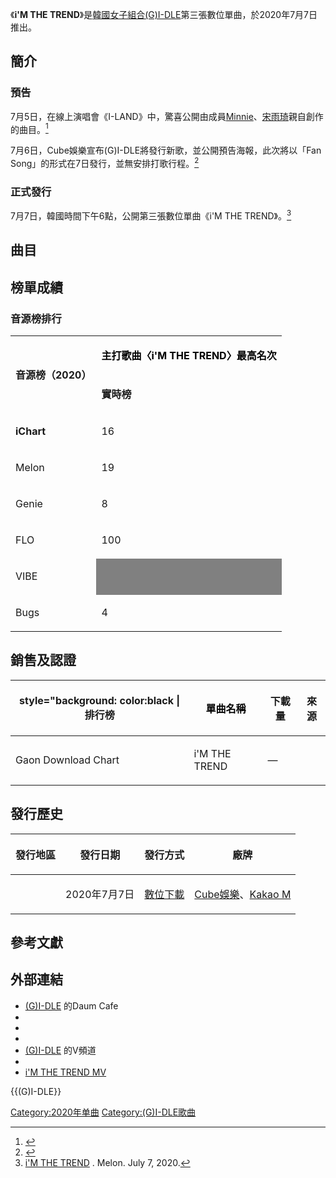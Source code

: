 {{Lowercase}}
{{Infobox single
| Name           = i'M THE TREND
| Cover          = (G)I-DLE_-_i'M_THE_TREND.jpg
| Artist         = [[(G)I-DLE|(G)I-DLE]]
| Released       = {{Start date|2020|07|07}}
| Length         = 3:25
| Recorded       = 2020年
| Format         = [[數位音樂下載|數位音樂下載]]
| Genre          = {{hlist|[[韓語流行音樂|韓語流行音樂]]|[[流行舞曲|流行舞曲]]}}
| Label          = {{hlist|[[Cube娛樂|Cube娛樂]]|[[Kakao_M|Kakao M]]}}
| Last single     = [[Uh-Oh|Uh-Oh]]<br />（2019年）
| This single     = '''i'M THE TREND'''<br />（2020年）
| Next single    = [[Dumdi_Dumdi|DUMDi DUMDi]] <br />(2020年)
| Misc           =  {{External music video|Type=Single| {{youtube| ZlKoeJ3xlx4 |title = i'M THE TREND}}
}}
}}
《'''i'M THE TREND'''》是[[韓國|韓國]][[女子組合|女子組合]][[(G)I-DLE|(G)I-DLE]]第三張數位單曲，於2020年7月7日推出。

== 簡介 ==
=== 預告 ===
7月5日，在線上演唱會《I-LAND》中，驚喜公開由成員[[Minnie|Minnie]]、[[宋雨琦|宋雨琦]]親自創作的曲目。<ref>{{Cite web|title=(G)I-DLE首個演唱會 盡顯成員創作才華|url=https://www.am730.com.hk/news/娛樂/gi-dle首個演唱會-盡顯成員創作才華-225503|accessdate=|author=|date=|format=|work=am730|publisher=|language=zh|archive-date=2020-07-08|archive-url=https://web.archive.org/web/20200708092053/https://www.am730.com.hk/news/%E5%A8%9B%E6%A8%82/gi-dle%E9%A6%96%E5%80%8B%E6%BC%94%E5%94%B1%E6%9C%83-%E7%9B%A1%E9%A1%AF%E6%88%90%E5%93%A1%E5%89%B5%E4%BD%9C%E6%89%8D%E8%8F%AF-225503|dead-url=no}}</ref>

7月6日，Cube娛樂宣布(G)I-DLE將發行新歌，並公開預告海報，此次將以「Fan Song」的形式在7日發行，並無安排打歌行程。<ref>{{Cite web|title=(G)I-DLE 線上演唱會落幕　明將發表暗藏驚喜的新歌！ - KSD 韓星網 (KPOP)|url=https://www.koreastardaily.com/tc/amp/128151|accessdate=|author=|date=|format=|work=www.koreastardaily.com|publisher=|language=|archive-date=2020-07-13|archive-url=https://web.archive.org/web/20200713123914/https://www.koreastardaily.com/tc/amp/128151|dead-url=no}}</ref>
=== 正式發行 ===
7月7日，韓國時間下午6點，公開第三張數位單曲《i'M THE TREND》。<ref>[https://www.melon.com/album/detail.htm?albumId=10456879 i'M THE TREND] {{Wayback|url=https://www.melon.com/album/detail.htm?albumId=10456879 |date=20200708022943 }}. Melon. July 7, 2020.{{ko icon}}</ref>

== 曲目 ==
{{Track listing
| total_length     = 3:25

| title1          = '''i'M THE TREND''' 
| note1           = 
| music1          ={{hlist| Minnie|雨琦| Yuto}}
| lyrics1         = {{hlist|Minnie|雨琦|小娟|FCM Houdini}}
| arranger1       = {{hlist|FCM Houdini|Yuto}}
| length1         = 3:25
}}
== 榜單成績 ==
=== 音源榜排行 ===
{| class="wikitable" style="text-align:center"
| rowspan="2" |'''音源榜（2020）'''
| colspan="6" style="background:(#FFD1C3, #F7E5DE); color:black; font-weight:bold;" |主打歌曲〈'''i'M THE TREND'''〉最高名次
|-
! style="background:(#FFD1C3,#F7E5DE);font-weight:bold;" |實時榜
! style="background:(#FFD1C3,#F7E5DE);font-weight:bold;" |日榜
! style="background:(#FFD1C3,#F7E5DE);font-weight:bold;" |週榜
! style="background:(#FFD1C3,#F7E5DE);font-weight:bold;" |月榜
!年榜
!來源
|-
!'''iChart'''
|16
|style="background:#808080" | 
|25
|style="background:#808080" | 
|style="background:#808080" | 
|<ref>《iChart》最高名次：
*實時榜{{citeweb|url=https://www.instiz.net/popup_ichart_change.htm?mode=10&song=imthetrend&artist=(%EC%97%AC%EC%9E%90)%EC%95%84%EC%9D%B4%EB%93%A4|title=（2020-07-08 12:30AM #16）|accessdate=|author=|date=|publisher=|language=Ko|archive-date=2020-07-13|archive-url=https://web.archive.org/web/20200713014219/https://www.instiz.net/popup_ichart_change.htm?mode=10&song=imthetrend&artist=(%EC%97%AC%EC%9E%90)%EC%95%84%EC%9D%B4%EB%93%A4|dead-url=no}}
*週榜{{citeweb|url=https://www.instiz.net/popup_ichart_change.htm?mode=9&song=imthetrend&artist=(%EC%97%AC%EC%9E%90)%EC%95%84%EC%9D%B4%EB%93%A4|title=（2020 07월-02주 #25）|accessdate=|author=|date=|publisher=|language=Ko|archive-date=2020-07-13|archive-url=https://web.archive.org/web/20200713010523/https://www.instiz.net/popup_ichart_change.htm?mode=9&song=imthetrend&artist=(%EC%97%AC%EC%9E%90)%EC%95%84%EC%9D%B4%EB%93%A4|dead-url=no}}</ref>
|-
!Melon
|19
|55
|/
|/
|/
|<ref>《Melon》最高名次：
*實時榜{{citeweb|url=http://www.kpopchart.kr/?a=(%EC%97%AC%EC%9E%90)%EC%95%84%EC%9D%B4%EB%93%A4&time=2020070808|title=（2020-07-08 8:00AM #19）|accessdate=|author=|date=|publisher=|language=Ko|archive-date=2020-07-12|archive-url=https://web.archive.org/web/20200712090748/http://www.kpopchart.kr/?a=(%EC%97%AC%EC%9E%90)%EC%95%84%EC%9D%B4%EB%93%A4&time=2020070808|dead-url=no}}
*日榜{{citeweb|url=https://www.instiz.net/popup_ichart_change.htm?mode=1&song=imthetrend&artist=(%EC%97%AC%EC%9E%90)%EC%95%84%EC%9D%B4%EB%93%A4|title=（2020-07-08 #55）|accessdate=|author=|date=|publisher=|language=Ko|archive-date=2020-07-11|archive-url=https://web.archive.org/web/20200711223957/https://www.instiz.net/popup_ichart_change.htm?mode=1&song=imthetrend&artist=(%EC%97%AC%EC%9E%90)%EC%95%84%EC%9D%B4%EB%93%A4|dead-url=no}}</ref>
|-
!Genie
|8
|14
|62
|/
|/
|<ref>《Genie》最高名次：
*實時榜{{citeweb|url=http://www.kpopchart.kr/?a=(%EC%97%AC%EC%9E%90)%EC%95%84%EC%9D%B4%EB%93%A4&time=2020070722|title=（2020-07-07 22:00PM #8）|accessdate=|author=|date=|publisher=|language=Ko|archive-date=2020-07-10|archive-url=https://web.archive.org/web/20200710042522/http://www.kpopchart.kr/?a=(%EC%97%AC%EC%9E%90)%EC%95%84%EC%9D%B4%EB%93%A4&time=2020070722|dead-url=no}}
*日榜{{citeweb|url=https://www.genie.co.kr/chart/top200?ditc=D&rtm=N&ymd=20200707|title=（2020-07-07 #14）|accessdate=|author=|date=|publisher=|language=Ko|archive-date=2020-07-10|archive-url=https://web.archive.org/web/20200710050111/https://www.genie.co.kr/chart/top200?ditc=D&rtm=N&ymd=20200707|dead-url=no}}
*週榜{{citeweb|url=https://www.genie.co.kr/chart/top200?ditc=W&ymd=20200706&hh=13&rtm=N&pg=2|title=（2020-07-06 - 2020-07-12 #62）|accessdate=|author=|date=|publisher=|language=Ko|archive-date=2020-07-17|archive-url=https://web.archive.org/web/20200717092427/https://www.genie.co.kr/chart/top200?ditc=W&ymd=20200706&hh=13&rtm=N&pg=2|dead-url=no}}</ref>
|-
!FLO
|100
|style="background:#808080" | 
|/
|style="background:#808080" | 
|style="background:#808080" | 
|<ref>《FLO》最高名次：
*實時榜{{citeweb|url=http://www.kpopchart.kr/?a=(%EC%97%AC%EC%9E%90)%EC%95%84%EC%9D%B4%EB%93%A4&time=2020070821|title=（2020-07-08 21:00PM #100）|accessdate=|author=|date=|publisher=|language=Ko|archive-date=2020-07-10|archive-url=https://web.archive.org/web/20200710042523/http://www.kpopchart.kr/?a=(%EC%97%AC%EC%9E%90)%EC%95%84%EC%9D%B4%EB%93%A4&time=2020070821|dead-url=no}}</ref>
|-
!VIBE
|style="background:#808080" | 
|/
|style="background:#808080" | 
|style="background:#808080" | 
|style="background:#808080" | 
|{{n/a}}
|-
!Bugs
|4
|7
|16
|style="background:#808080" | 
|/
|<ref>《Bugs》最高名次：
*實時榜{{citeweb|url=http://www.kpopchart.kr/?a=(%EC%97%AC%EC%9E%90)%EC%95%84%EC%9D%B4%EB%93%A4&time=2020070720|title=（2020-07-07 20:00PM #4）|accessdate=|author=|date=|publisher=|language=Ko|archive-date=2020-07-10|archive-url=https://web.archive.org/web/20200710042521/http://www.kpopchart.kr/?a=(%EC%97%AC%EC%9E%90)%EC%95%84%EC%9D%B4%EB%93%A4&time=2020070720|dead-url=no}}
*日榜{{citeweb|url=https://music.bugs.co.kr/chart/track/day/total?chartdate=20200707|title=（2020-07-07 #7）|accessdate=|author=|date=|publisher=|language=Ko|archive-date=2020-07-11|archive-url=https://web.archive.org/web/20200711074556/https://music.bugs.co.kr/chart/track/day/total?chartdate=20200707|dead-url=no}}
*週榜{{citeweb|url=https://music.bugs.co.kr/chart/track/week/total?chartdate=20200711|title=（2020-07-06 - 2020-07-12 #16）|accessdate=|author=|date=|publisher=|language=Ko|archive-date=2020-07-18|archive-url=https://web.archive.org/web/20200718155158/https://music.bugs.co.kr/chart/track/week/total?chartdate=20200711|dead-url=no}}</ref>
|}

== 銷售及認證 ==
{| class="wikitable" style="text-align:center"
! style="background: color:black |排行榜
! style="background; color:black " |單曲名稱
!下載量
!來源
|-
! Gaon Download Chart
| i'M THE TREND
| —
| {{n/a}}
|}

== 發行歷史 ==
{| class="wikitable" style="text-align:center"
!發行地區|| 發行日期 || 發行方式 || 廠牌
|-
| {{KOR}}
| 2020年7月7日
| [[數位音樂下載|數位下載]]
| [[Cube娛樂|Cube娛樂]]、[[Kakao_M|Kakao M]]
|}
== 參考文獻 ==
{{Reflist}}

== 外部連結 ==
* [http://cafe.daum.net/cube-g-i-dle (G)I-DLE] {{Wayback|url=http://cafe.daum.net/cube-g-i-dle |date=20180602213746 }} 的Daum Cafe
* {{twitter|G_I_DLE |(G)I-DLE}}
* {{Instagram|official_g_i_dle|(G)I-DLE}}
* {{facebook|G.I.DLE.CUBE |(G)I-DLE}}
* [http://channels.vlive.tv/CE2621 (G)I-DLE] {{Wayback|url=http://channels.vlive.tv/CE2621 |date=20180518003432 }}的V頻道
* {{youtube|channel=UCritGVo7pLJLUS8wEu32vow|(G)I-DLE}}
*[https://www.youtube.com/watch?v=ZlKoeJ3xlx4 i'M THE TREND MV] {{Wayback|url=https://www.youtube.com/watch?v=ZlKoeJ3xlx4 |date=20200708110622 }}

{{(G)I-DLE}}

[[Category:2020年单曲|Category:2020年单曲]]
[[Category:(G)I-DLE歌曲|Category:(G)I-DLE歌曲]]